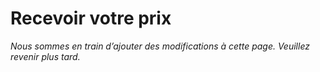 # Recevoir votre prix

*Nous sommes en train d'ajouter des modifications à cette page. Veuillez revenir plus tard.*
